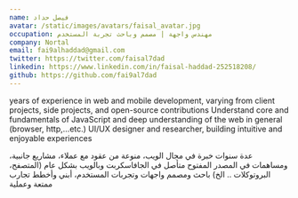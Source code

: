 ```yaml
---
name: فيصل حداد
avatar: /static/images/avatars/faisal_avatar.jpg
occupation: مهندس واجهة | مصمم وباحث تجربة المستخدم
company: Nortal
email: fai9alhaddad@gmail.com
twitter: https://twitter.com/faisal7dad
linkedin: https://www.linkedin.com/in/faisal-haddad-252518208/
github: https://github.com/fai9al7dad
---
```


years of experience in web and mobile development, varying from client projects, side projects, and open-source contributions
Understand core and fundamentals of JavaScript and deep understanding of the web in general (browser, http,…etc.)
UI/UX designer and researcher, building intuitive and enjoyable experiences

عدة سنوات خبرة في مجال الويب، منوعة من عقود مع عملاء، مشاريع جانبية، ومساهمات في المصدر المفتوح
متأصل في الجافاسكربت وبالويب بشكل عام (المتصفح، البروتوكلات .. الخ)
باحث ومصمم واجهات وتجربات المستخدم، أبني وأخطط تجارب ممتعة وعملية

